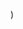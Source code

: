 
  <YouTubeLayout
    courseName="Whack-A-Mole"
    lessonName="Add Sound"
    path={useRouter().pathname}
    showPrev
    showNext
    videoId="Bi9AmyI4gRc"
  />
)
